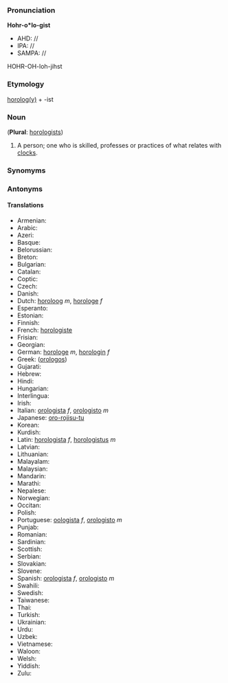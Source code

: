===Pronunciation===

'''Hohr-o*lo-gist'''
*AHD: //
*IPA: //
*SAMPA: //
HOHR-OH-loh-jihst
===Etymology===

[[horology|horolog(y)]] + -ist
=== Noun ===

('''Plural''': [[horologists]])

#A person; one who is skilled, professes or practices of what relates with [[clock]]s.  
===Synomyms===
===Antonyms===
====Translations====
*Armenian:
*Arabic:
*Azeri:
*Basque:
*Belorussian:
*Breton:
*Bulgarian:
*Catalan:
*Coptic:
*Czech:
*Danish:
*Dutch: [[horoloog]] ''m'', [[horologe]] ''f''
*Esperanto:
*Estonian:
*Finnish:
*French: [[horologiste]]
*Frisian:
*Georgian:
*German: [[horologe]] ''m'', [[horologin]] ''f''
*Greek: ([[orologos]])
*Gujarati:
*Hebrew:
*Hindi:
*Hungarian:
*Interlingua:
*Irish:
*Italian: [[orologista]] ''f'', [[orologisto]] ''m''
*Japanese: [[oro-rojisu-tu]]
*Korean:
*Kurdish:
*Latin: [[horologista]] ''f'', [[horologistus]] ''m''
*Latvian:
*Lithuanian:
*Malayalam:
*Malaysian:
*Mandarin:
*Marathi:
*Nepalese:
*Norwegian:
*Occitan:
*Polish:
*Portuguese: [[oologista]] ''f'', [[orologisto]] ''m''
*Punjab:
*Romanian:
*Sardinian:
*Scottish:
*Serbian:
*Slovakian:
*Slovene:
*Spanish: [[orologista]] ''f'', [[orologisto]] ''m''
*Swahili:
*Swedish:
*Taiwanese:
*Thai:
*Turkish:
*Ukrainian:
*Urdu:
*Uzbek:
*Vietnamese:
*Waloon:
*Welsh:
*Yiddish:
*Zulu: